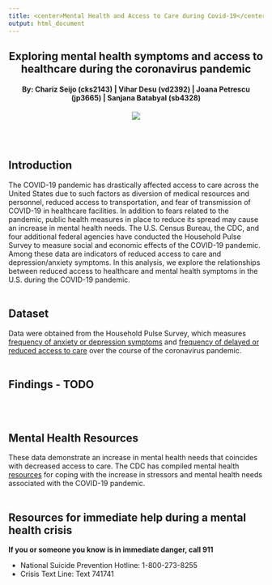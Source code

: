 ```yaml
---
title: <center>Mental Health and Access to Care during Covid-19</center>
output: html_document
---
```


<h2 style="text-align: center;" markdown="1">Exploring mental health symptoms and access to healthcare during the coronavirus pandemic</h2>
<h4 style="text-align: center;" markdown="1">By: Chariz Seijo (cks2143)  |  Vihar Desu (vd2392)  |  Joana Petrescu (jp3665)  |  Sanjana Batabyal (sb4328)</h4>
<center><a href=""><img src="images/cover.jpg"></a></center>

<br></br>

## Introduction

The COVID-19 pandemic has drastically affected access to care across the United States due to such factors as diversion of medical resources and personnel, reduced access to transportation, and fear of transmission of COVID-19 in healthcare facilities. In addition to fears related to the pandemic,  public health measures in place to reduce its spread may cause an increase in mental health needs. The U.S. Census Bureau, the CDC, and four additional federal agencies have conducted the Household Pulse Survey to measure social and economic effects of the COVID-19 pandemic. Among these data are indicators of reduced access to care and depression/anxiety symptoms. In this analysis, we explore the relationships between reduced access to healthcare and mental health symptoms in the U.S. during the COVID-19 pandemic.
<br></br>

## Dataset

Data were obtained from the Household Pulse Survey,  which measures [frequency of anxiety or depression symptoms](https://healthdata.gov/dataset/indicators-anxiety-or-depression-based-reported-frequency-symptoms-during-last-7-days) and [frequency of delayed or reduced access to care](https://healthdata.gov/dataset/indicators-reduced-access-care-due-coronavirus-pandemic-during-last-4-weeks) over the course of the coronavirus pandemic.
<br></br>

## Findings - TODO
<br></br>

## Mental Health Resources

These data demonstrate an increase in mental health needs that coincides with decreased access to care. The CDC has compiled mental health  [resources](https://www.cdc.gov/coronavirus/2019-ncov/daily-life-coping/managing-stress-anxiety.html) for coping with the increase in stressors and mental health needs associated with the COVID-19 pandemic.
<br></br>

## Resources for immediate help during a mental health crisis

**If you or someone you know is in immediate danger, call 911**

* National Suicide Prevention Hotline: 1-800-273-8255
* Crisis Text Line: Text 741741
<br></br>

